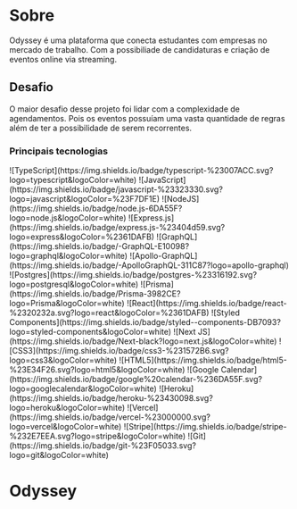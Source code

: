 
# Sobre

Odyssey é uma plataforma que conecta estudantes com empresas no
mercado de trabalho. Com a possibiliade de candidaturas e criação
de eventos online via streaming.

## Desafio

O maior desafio desse projeto foi lidar com a complexidade de
agendamentos. Pois os eventos possuíam uma vasta quantidade de
regras além de ter a possibilidade de serem recorrentes.

### Principais tecnologias

<SkillsContainer>
<SkillRow >
  ![TypeScript](https://img.shields.io/badge/typescript-%23007ACC.svg?logo=typescript&logoColor=white)
  ![JavaScript](https://img.shields.io/badge/javascript-%23323330.svg?logo=javascript&logoColor=%23F7DF1E)
</SkillRow>

<SkillRow>
  ![NodeJS](https://img.shields.io/badge/node.js-6DA55F?logo=node.js&logoColor=white)
  ![Express.js](https://img.shields.io/badge/express.js-%23404d59.svg?logo=express&logoColor=%2361DAFB)
  ![GraphQL](https://img.shields.io/badge/-GraphQL-E10098?logo=graphql&logoColor=white)
  ![Apollo-GraphQL](https://img.shields.io/badge/-ApolloGraphQL-311C87?logo=apollo-graphql)
  ![Postgres](https://img.shields.io/badge/postgres-%23316192.svg?logo=postgresql&logoColor=white)
  ![Prisma](https://img.shields.io/badge/Prisma-3982CE?logo=Prisma&logoColor=white)
</SkillRow>

<SkillRow>
  ![React](https://img.shields.io/badge/react-%2320232a.svg?logo=react&logoColor=%2361DAFB)
  ![Styled
  Components](https://img.shields.io/badge/styled--components-DB7093?logo=styled-components&logoColor=white)
  ![Next
  JS](https://img.shields.io/badge/Next-black?logo=next.js&logoColor=white)
  ![CSS3](https://img.shields.io/badge/css3-%231572B6.svg?logo=css3&logoColor=white)
  ![HTML5](https://img.shields.io/badge/html5-%23E34F26.svg?logo=html5&logoColor=white)
  ![Google
  Calendar](https://img.shields.io/badge/google%20calendar-%236DA55F.svg?logo=googlecalendar&logoColor=white)
</SkillRow>

<SkillRow>
  ![Heroku](https://img.shields.io/badge/heroku-%23430098.svg?logo=heroku&logoColor=white)
  ![Vercel](https://img.shields.io/badge/vercel-%23000000.svg?logo=vercel&logoColor=white)
  ![Stripe](https://img.shields.io/badge/stripe-%232E7EEA.svg?logo=stripe&logoColor=white)
</SkillRow>

<SkillRow>
![Git](https://img.shields.io/badge/git-%23F05033.svg?logo=git&logoColor=white)
</SkillRow>
</SkillsContainer>

# <span className="hidden"> Odyssey</span>
